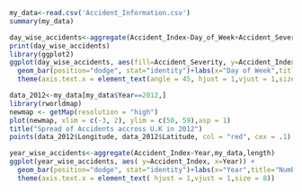 ```r
my_data<-read.csv('Accident_Information.csv')
summary(my_data)
```
```r
day_wise_accidents<-aggregate(Accident_Index~Day_of_Week+Accident_Severity,my_data,length)
print(day_wise_accidents)
library(ggplot2)
ggplot(day_wise_accidents, aes(fill=Accident_Severity, y=Accident_Index, x=Day_of_Week)) + 
  geom_bar(position="dodge", stat="identity")+labs(x="Day of Week",title="Number, type of accidents accross different Days of week",y="Number of Accidents")+
  theme(axis.text.x = element_text(angle = 45, hjust = 1,vjust = 1,size = 8))
```
```r
data_2012<-my_data[my_data$Year==2012,]
library(rworldmap)
newmap <- getMap(resolution = "high")
plot(newmap, xlim = c(-3, 2), ylim = c(50, 59),asp = 1)
title("Spread of Accidents accross U.K in 2012")
points(data_2012$Longitude, data_2012$Latitude, col = "red", cex = .1)
```
```r
year_wise_accidents<-aggregate(Accident_Index~Year,my_data,length)
ggplot(year_wise_accidents, aes( y=Accident_Index, x=Year)) + 
  geom_bar(position="dodge", stat="identity")+labs(x="Year",title="Number of accidents vs Years",y="Number of Accidents")+
  theme(axis.text.x = element_text( hjust = 1,vjust = 1,size = 8))
```


